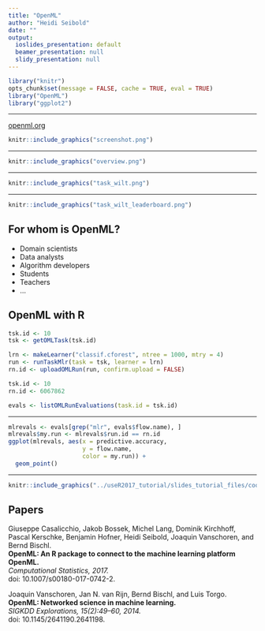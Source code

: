 ```yaml
---
title: "OpenML"
author: "Heidi Seibold"
date: ""
output:
  ioslides_presentation: default
  beamer_presentation: null
  slidy_presentation: null
---
```

```r
library("knitr")
opts_chunk$set(message = FALSE, cache = TRUE, eval = TRUE)
library("OpenML")
library("ggplot2")
```


---

[openml.org](http://www.openml.org/)

```r
knitr::include_graphics("screenshot.png")
```


---

```r
knitr::include_graphics("overview.png")
```



---

```r
knitr::include_graphics("task_wilt.png")
```


---

```r
knitr::include_graphics("task_wilt_leaderboard.png")
```


## For whom is OpenML?

- Domain scientists
- Data analysts
- Algorithm developers
- Students
- Teachers
- ...


## OpenML with R
```r
tsk.id <- 10
tsk <- getOMLTask(tsk.id)

lrn <- makeLearner("classif.cforest", ntree = 1000, mtry = 4)
run <- runTaskMlr(task = tsk, learner = lrn)
rn.id <- uploadOMLRun(run, confirm.upload = FALSE)
```

```r
tsk.id <- 10
rn.id <- 6067862
```

```r
evals <- listOMLRunEvaluations(task.id = tsk.id)
```

---

```r
mlrevals <- evals[grep("mlr", evals$flow.name), ]
mlrevals$my.run <- mlrevals$run.id == rn.id
ggplot(mlrevals, aes(x = predictive.accuracy, 
                     y = flow.name, 
                     color = my.run)) + 
  geom_point()
```



---

```r
knitr::include_graphics("../useR2017_tutorial/slides_tutorial_files/cool_stuff.png")
```


## Papers

Giuseppe Casalicchio, Jakob Bossek, Michel Lang, Dominik Kirchhoff, Pascal Kerschke, Benjamin
Hofner, Heidi Seibold, Joaquin Vanschoren, and Bernd Bischl.    
**OpenML: An R package to connect to the machine learning platform OpenML.**   
*Computational Statistics, 2017.*    
doi: 10.1007/s00180-017-0742-2.

Joaquin Vanschoren, Jan N. van Rijn, Bernd Bischl, and Luis Torgo.    
**OpenML: Networked science in machine learning.**   
*SIGKDD Explorations, 15(2):49–60, 2014.*    
doi: 10.1145/2641190.2641198.


<!-- # A use case: a benchmark study with ctree -->


<!-- ## Study the behaviour of different parameter settings of ctree -->

<!-- Check performance with respect to **predictive accurancy** -->
<!-- (percentage of instances that are classified correctly) -->


<!-- ## Steps -->
<!-- - Create the flow -->
<!-- - Download the tasks -->
<!-- - Create runs (run flows on tasks) -->
<!-- - Upload runs -->
<!-- - Collect all information -->
<!-- - Visualise -->

<!-- ## Which learners to use -->
<!-- ```{r} -->
<!-- lrn.list <- list( -->
<!--   makeLearner("regr.ctree", testtype = "Bonferroni"), -->
<!--   makeLearner("regr.ctree", testtype = "Univariate"), -->
<!--   makeLearner("regr.ctree", testtype = "Teststatistic") -->
<!-- ) -->
<!-- ``` -->



<!-- ## Download the relevant tasks -->
<!-- - Select relevant tasks -->
<!-- ```{r} -->
<!-- taskinfo_all <- listOMLTasks( -->
<!--   task.type = "Supervised Regression", -->
<!--   number.of.instances = c(80, 10^6), -->
<!--   number.of.features = c(3, 50), -->
<!--   evaluation.measures = "mean_absolute_error", -->
<!--   estimation.procedure = "10-fold Crossvalidation" -->
<!-- ) -->

<!-- set.seed(2017) -->
<!-- taskinfo <- taskinfo_all[sample(1:NROW(taskinfo_all), 5), ] -->
<!-- ``` -->
<!-- - Download tasks -->
<!-- ```{r} -->
<!-- tid <- taskinfo$task.id -->
<!-- tasks <- lapply(tid, getOMLTask) -->
<!-- names(tasks) <- tid -->
<!-- ``` -->

<!-- ---- -->

<!-- ```{r, echo=FALSE} -->
<!-- kable(taskinfo[, c("name", "number.of.instances", "number.of.features",  -->
<!--                    "number.of.missing.values")], row.names = FALSE) -->
<!-- ``` -->



<!-- ## Create runs (run flows on tasks) -->
<!-- - Set up grid to run each learner on each task -->
<!-- ```{r} -->
<!-- grid <- expand.grid(task.id = taskinfo$task.id,  -->
<!--                     lrn.ind = seq_along(lrn.list)) -->
<!-- ``` -->
<!-- - Run learners on tasks -->
<!-- ```{r, eval=FALSE} -->
<!-- run_lt <- function(gr) { -->
<!--   tid <- gr["task.id"] -->
<!--   lid <- gr["lrn.ind"] -->
<!--   runTaskMlr(task = tasks[[as.character(tid)]], -->
<!--              learner = lrn.list[[lid]]) -->
<!-- } -->
<!-- runs <- apply(grid, 1, run_lt) -->
<!-- ``` -->



<!-- ## Upload runs -->
<!-- ```{r, eval=FALSE} -->
<!-- run.id <- lapply(runs, uploadOMLRun, tags = "study_65",  -->
<!--                  confirm.upload = FALSE) -->
<!-- grid$run.id <- unlist(run.id) -->
<!-- save(grid, file = "grid_splittest.rda")  -->
<!-- ``` -->
<!-- ```{r, echo=FALSE} -->
<!-- load(file = "grid_splittest.rda") -->
<!-- ``` -->
<!-- ```{r} -->
<!-- grid -->
<!-- ``` -->

<!-- ## Collect all information -->
<!-- ```{r} -->
<!-- runeval <- cbind(grid, listOMLRunEvaluations(run.id = grid$run.id)) -->
<!-- names(runeval) -->
<!-- ``` -->

<!-- ## Visualise -->
<!-- ```{r, fig.height=3, fig.width=7, out.width='900px'} -->
<!-- ggplot(runeval, aes(x = splittest, y = predictive.accuracy,  -->
<!--                     color = data.name, group = data.name)) + -->
<!--   geom_point() + geom_line() -->
<!-- ``` -->
<!-- Similar visualisation can be found on  -->
<!-- [openml.org/f/5434](http://www.openml.org/f/5434) -->

<!-- --- -->
<!-- Why does the heart-switzerland data behave the way it does? -->
<!-- ```{r} -->
<!-- tasks[["9948"]] -->
<!-- ``` -->
<!-- Let's take a closer look at the data set: -->
<!-- [openml.org/d/1513](http://www.openml.org/d/1513) -->




